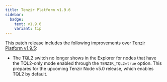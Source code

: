 ```yaml
---
title: Tenzir Platform v1.9.6
sidebar:
  badge:
    text: v1.9.6
    variant: tip
---
```


This patch release includes the following improvements over [Tenzir Platform
v1.9.5](https://github.com/tenzir/platform/releases/tag/v1.9.5):

- The TQL2 switch no longer shows in the Explorer for nodes that have the
  TQL2-only mode enabled through the `TENZIR_TQL2=true` option. This prepares
  for the upcoming Tenzir Node v5.0 release, which enables TQL2 by default.
